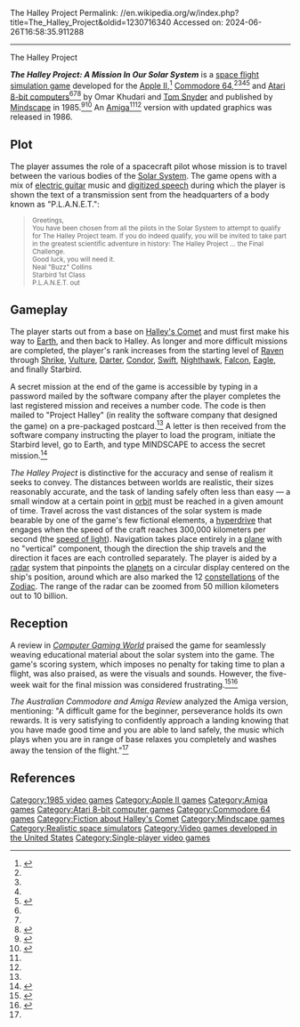 The Halley Project
Permalink: //en.wikipedia.org/w/index.php?title=The_Halley_Project&oldid=1230716340
Accessed on: 2024-06-26T16:58:35.911288



------
The Halley Project
{{Short description|1985 video game}}
{{Infobox video game
| title = The Halley Project: A Mission In Our Solar System
| image = The Halley Project cover.jpg
| publisher = [[Mindscape (company)|Mindscape]]
| designer = Omar Khudari<br />[[Tom Snyder (animator)|Tom Snyder]]
| programmer = '''Apple, C64, Amiga'''<br>Leonard Bertoni
| released = 1985
| genre = [[Space flight simulation game|Space flight simulation]]
| modes = [[Single-player]]
| platforms = [[Apple II]], [[Atari 8-bit]], [[Commodore 64]], [[Amiga]]
| caption = 
| alt = 
| developer = Tom Snyder
}}

'''''The Halley Project: A Mission In Our Solar System''''' is a [[space flight simulation game]] developed for the [[Apple II]],<ref name=":0">{{Cite web |title=The Halley Project: A Mission In Our Solar System (1985) |url=https://www.mobygames.com/game/halley-project-a-mission-in-our-solar-system |access-date=2022-11-18 |website=MobyGames}}</ref> [[Commodore 64]],<ref name=":0" /><ref name="Compute" /><ref name=":1" /><ref name=":2">{{Cite journal |last=Smith |first=Tony |date=1988 |title=The Halley Project - Amiga vs C64 |url=https://archive.org/details/Australian_Commodore_and_Amiga_Review_The_Volume_5_Issue_10_1988-10_Saturday_Magazine_AU/page/n47/mode/1up |journal=The Australian Commodore and Amiga Review |volume=5 |issue=10 |pages=46}}</ref> and [[Atari 8-bit computers]]<ref name=":0" /><ref name=":1" /><ref name=":3">{{Cite magazine |last=Williams |first=Gregg |date=1986 |title=Tooling Through the Solar System with The Halley Project |url=https://www.cgwmuseum.org/galleries/issues/cgw_26.pdf |magazine=Computer Gaming World |issue=26 |pages=24}}</ref> by Omar Khudari and [[Tom Snyder (animator)|Tom Snyder]] and published by [[Mindscape (company)|Mindscape]] in 1985.<ref>{{Cite book |last=Vogt |first=Gregory |url=https://books.google.com/books?id=P_QT8wxHurUC&dq=%22The+Halley+Project%22+-wikipedia&pg=PA53 |title=Software for Aerospace Education: A Bibliography |date=1989 |publisher=Educational Technology Branch, Educational Affairs Division, NASA Headquarters |language=en}}</ref><ref>{{Cite book |last1=Reed |first1=W. Michael |url=https://books.google.com/books?id=Ks2-DwAAQBAJ&dq=%22The+Halley+Project%22+-wikipedia&pg=PA195 |title=Educational Computing and Problem Solving |last2=Burton |first2=John K. |date=2019-11-14 |publisher=CRC Press |isbn=978-1-000-71606-1 |language=en}}</ref> An [[Amiga]]<ref name=":0" /><ref name=":2" /> version with updated graphics was released in 1986.

==Plot==
The player assumes the role of a spacecraft pilot whose mission is to travel between the various bodies of the [[Solar System]].  The game opens with a mix of [[electric guitar]] music and [[Digital audio|digitized speech]] during which the player is shown the text of a transmission sent from the headquarters of a body known as "P.L.A.N.E.T.":

<blockquote>
<small>Greetings,<br />
You have been chosen from all the pilots in the Solar System to attempt to qualify for The Halley Project team.  If you do indeed qualify, you will be invited to take part in the greatest scientific adventure in history: The Halley Project ... the Final Challenge.<br />
Good luck, you will need it.<br />
Neal "Buzz" Collins<br />
Starbird 1st Class<br />
P.L.A.N.E.T. out<br /></small>
</blockquote>

==Gameplay==
{{More citations needed|section|date=October 2023}}
The player starts out from a base on [[Halley's Comet]] and must first make his way to [[Earth]], and then back to Halley.  As longer and more difficult missions are completed, the player's rank increases from the starting level of [[Raven]] through [[Shrike]], [[Vulture]], [[Darter]], [[Condor]], [[Swift (bird)|Swift]], [[Nighthawk]], [[Falcon]], [[Eagle]], and finally Starbird.

A secret mission at the end of the game is accessible by typing in a password mailed by the software company after the player completes the last registered mission and receives a number code.  The code is then mailed to "Project Halley" (in reality the software company that designed the game) on a pre-packaged postcard.<ref name=":3" />  A letter is then received from the software company instructing the player to load the program, initiate the Starbird level, go to Earth, and type MINDSCAPE to access the secret mission.<ref name=":1">{{cite web |last=MTE |date=2014 |title=Halley Project |url=http://www.vulcanjedi.com/halley.htm |accessdate=29 January 2015 |website=vulcanjedi.com}}</ref>

''The Halley Project'' is distinctive for the accuracy and sense of realism it seeks to convey.  The distances between worlds are realistic, their sizes reasonably accurate, and the task of landing safely often less than easy — a small window at a certain point in [[orbit]] must be reached in a given amount of time.  Travel across the vast distances of the solar system is made bearable by one of the game's few fictional elements, a [[Hyperspace|hyperdrive]] that engages when the speed of the craft reaches 300,000 kilometers per second (the [[speed of light]]).  Navigation takes place entirely in a [[Plane (geometry)|plane]] with no "vertical" component, though the direction the ship travels and the direction it faces are each controlled separately.  The player is aided by a [[radar]] system that pinpoints the [[planets]] on a circular display centered on the ship's position, around which are also marked the 12 [[constellations]] of the [[Zodiac]].  The range of the radar can be zoomed from 50 million kilometers out to 10 billion.

==Reception==
A review in ''[[Computer Gaming World]]'' praised the game for seamlessly weaving educational material about the solar system into the game.  The game's scoring system, which imposes no penalty for taking time to plan a flight, was also praised, as were the visuals and sounds.  However, the five-week wait for the final mission was considered frustrating.<ref name = "CGW">{{citation | url=http://www.cgwmuseum.org/galleries/issues/cgw_26.pdf | accessdate=28 January 2015 | date = March 1986 | magazine = [[Computer Gaming World]] | last= Gregg |first = Williams | title = The Halley Project  | pages = 24–27}}</ref><ref name="Compute">{{cite news | url=https://archive.org/details/1985-12-computegazette | title=The Halley Project:A Mission in our Solar System | work=Compute! Gazette | date=December 1985 | accessdate=28 January 2015 | author=Miller, George | pages=108–112}}</ref>

''The Australian Commodore and Amiga Review'' analyzed the Amiga version, mentioning: "A difficult game for the beginner, perseverance holds its own rewards. It is very satisfying to confidently approach a landing knowing that you have made good time and you are able to land safely, the music which plays when you are in range of base relaxes you completely and washes away the tension of the flight."<ref name=":2" />

==References==
{{reflist}}

{{DEFAULTSORT:Halley Project, The}}
[[Category:1985 video games]]
[[Category:Apple II games]]
[[Category:Amiga games]]
[[Category:Atari 8-bit computer games]]
[[Category:Commodore 64 games]]
[[Category:Fiction about Halley's Comet]]
[[Category:Mindscape games]]
[[Category:Realistic space simulators]]
[[Category:Video games developed in the United States]]
[[Category:Single-player video games]]